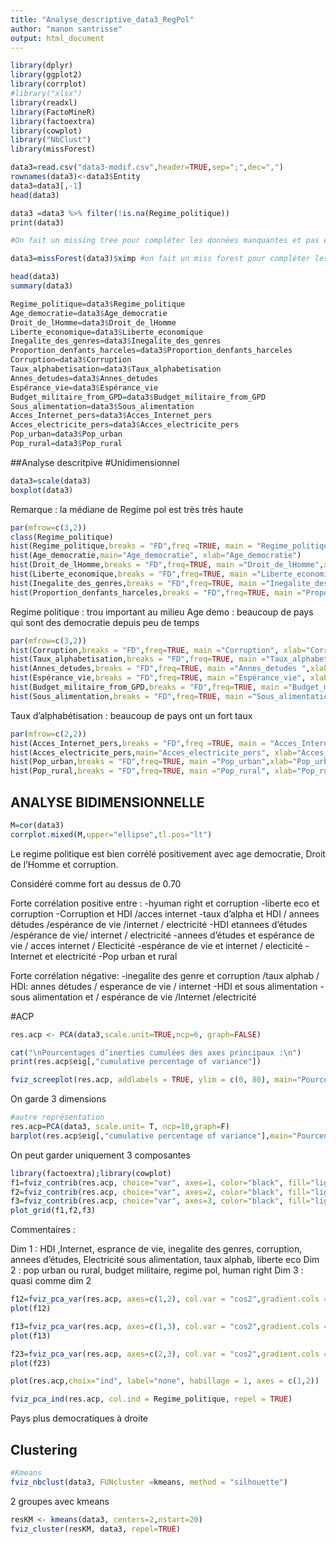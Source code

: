 ```yaml
---
title: "Analyse_descriptive_data3_RegPol"
author: "manon santrisse"
output: html_document
---
```


```r
library(dplyr)
library(ggplot2)
library(corrplot)
#library("xlsx")
library(readxl)
library(FactoMineR)
library(factoextra)
library(cowplot)
library("NbClust")
library(missForest)
```


```r
data3=read.csv("data3-modif.csv",header=TRUE,sep=";",dec=",")
rownames(data3)<-data3$Entity
data3=data3[,-1]
head(data3)
```


```r
data3 =data3 %>% filter(!is.na(Regime_politique))
print(data3)
``` 

```r
#On fait un missing tree pour compléter les données manquantes et pas être embétés ensuite

data3=missForest(data3)$ximp #on fait un miss forest pour compléter les données manquantes et ne pas avoir de problèmes de NA dans la suite de l'analyse.

```

```r
head(data3)
summary(data3)
```

```r
Regime_politique=data3$Regime_politique
Age_democratie=data3$Age_democratie
Droit_de_lHomme=data3$Droit_de_lHomme
Liberte_economique=data3$Liberte_economique
Inegalite_des_genres=data3$Inegalite_des_genres
Proportion_denfants_harceles=data3$Proportion_denfants_harceles
Corruption=data3$Corruption
Taux_alphabetisation=data3$Taux_alphabetisation
Annes_detudes=data3$Annes_detudes
Espérance_vie=data3$Espérance_vie
Budget_militaire_from_GPD=data3$Budget_militaire_from_GPD
Sous_alimentation=data3$Sous_alimentation
Acces_Internet_pers=data3$Acces_Internet_pers
Acces_electricite_pers=data3$Acces_electricite_pers
Pop_urban=data3$Pop_urban 
Pop_rural=data3$Pop_rural
```


##Analyse descritpive
#Unidimensionnel

```r
data3=scale(data3)
boxplot(data3)
```
Remarque : la médiane de Regime pol est très très haute
```r
par(mfrow=c(3,2))
class(Regime_politique)
hist(Regime_politique,breaks = "FD",freq =TRUE, main = "Regime_politique",xlab = "Regime_politique")
hist(Age_democratie,main="Age_democratie", xlab="Age_democratie")
hist(Droit_de_lHomme,breaks = "FD",freq=TRUE, main ="Droit_de_lHomme",xlab="Droit_de_lHomme")
hist(Liberte_economique,breaks = "FD",freq=TRUE, main ="Liberte_economique", xlab="Liberte_economique")
hist(Inegalite_des_genres,breaks = "FD",freq=TRUE, main ="Inegalite_des_genres ",xlab="Inegalite_des_genres")
hist(Proportion_denfants_harceles,breaks = "FD",freq=TRUE, main ="Proportion_denfants_harceles",xlab="Proportion_denfants_harceles")


```
Regime politique : trou important au milieu
Age demo : beaucoup de pays qui sont des democratie depuis peu de temps
```r
par(mfrow=c(3,2))
hist(Corruption,breaks = "FD",freq=TRUE, main ="Corruption", xlab="Corruption")
hist(Taux_alphabetisation,breaks = "FD",freq=TRUE, main ="Taux_alphabetisation", xlab="Taux_alphabetisation")
hist(Annes_detudes,breaks = "FD",freq=TRUE, main ="Annes_detudes ",xlab="Annes_detudes")
hist(Espérance_vie,breaks = "FD",freq=TRUE, main ="Espérance_vie", xlab="Espérance_vie")
hist(Budget_militaire_from_GPD,breaks = "FD",freq=TRUE, main ="Budget_militaire_from_GPD") 
hist(Sous_alimentation,breaks = "FD",freq=TRUE, main ="Sous_alimentation")


```
Taux d'alphabétisation : beaucoup de pays ont un fort taux
```r
par(mfrow=c(2,2))
hist(Acces_Internet_pers,breaks = "FD",freq =TRUE, main = "Acces_Internet_pers",xlab = "Acces_Internet_pers")
hist(Acces_electricite_pers,main="Acces_electricite_pers", xlab="Acces_electricite_pers")
hist(Pop_urban,breaks = "FD",freq=TRUE, main ="Pop_urban",xlab="Pop_urban")
hist(Pop_rural,breaks = "FD",freq=TRUE, main ="Pop_rural", xlab="Pop_rural")

```


## ANALYSE BIDIMENSIONNELLE
```r
M=cor(data3)
corrplot.mixed(M,upper="ellipse",tl.pos="lt")
```
Le regime politique est bien corrélé positivement avec age democratie, Droit de l'Homme et corruption.

Considéré comme fort au dessus de 0.70

Forte corrélation positive entre :
-hyuman right et corruption
-liberte eco et corruption
-Corruption et HDI /acces internet
-taux d'alpha et HDI / annees détudes /espérance de vie /internet / electricité
-HDI etannees d'études /espérance de vie/  internet / electricité
-annees d'études et espérance de vie / acces internet / Electicité
-espérance de vie et internet / electicité
-Internet et electricité
-Pop urban et rural

Forte corrélation négative:
-inegalite des genre et corruption /taux alphab / HDI: annes détudes / esperance de vie / internet
-HDI et sous alimentation
-sous alimentation et / espérance de vie /Internet /electricité



#ACP

```r
res.acp <- PCA(data3,scale.unit=TRUE,ncp=6, graph=FALSE)

cat("\nPourcentages d’inerties cumulées des axes principaux :\n")
print(res.acp$eig[,"cumulative percentage of variance"]) 

fviz_screeplot(res.acp, addlabels = TRUE, ylim = c(0, 80), main="Pourcentages d’inerties")
```
On garde 3 dimensions

```r
#autre représentation
res.acp=PCA(data3, scale.unit= T, ncp=10,graph=F)
barplot(res.acp$eig[,"cumulative percentage of variance"],main="Pourcentages d'inerties cumulées", col="lightgreen")

```
On peut garder uniquement 3 composantes

```r
library(factoextra);library(cowplot)
f1=fviz_contrib(res.acp, choice="var", axes=1, color="black", fill="lightgray")
f2=fviz_contrib(res.acp, choice="var", axes=2, color="black", fill="lightgray")
f3=fviz_contrib(res.acp, choice="var", axes=3, color="black", fill="lightgray")
plot_grid(f1,f2,f3)
```
Commentaires : 

Dim 1 : HDI ,Internet, esprance de vie, inegalite des genres, corruption, annees d'études, Electricité sous alimentation, taux alphab, liberte eco
Dim 2 : pop urban ou rural, budget militaire, regime pol, human right
Dim 3 : quasi comme dim 2



```r
f12=fviz_pca_var(res.acp, axes=c(1,2), col.var = "cos2",gradient.cols = c("#00AFBB", "#E7B800", "#FC4E07")) 
plot(f12)
```


```r

f13=fviz_pca_var(res.acp, axes=c(1,3), col.var = "cos2",gradient.cols = c("#00AFBB", "#E7B800", "#FC4E07")) 
plot(f13)
```

```r
f23=fviz_pca_var(res.acp, axes=c(2,3), col.var = "cos2",gradient.cols = c("#00AFBB", "#E7B800", "#FC4E07")) 
plot(f23)
```

```r
plot(res.acp,choix="ind", label="none", habillage = 1, axes = c(1,2))
```


```r
fviz_pca_ind(res.acp, col.ind = Regime_politique, repel = TRUE)
```
Pays plus democratiques à droite


## Clustering

```r
#Kmeans
fviz_nbclust(data3, FUNcluster =kmeans, method = "silhouette")
```

2 groupes avec kmeans


```r
resKM <- kmeans(data3, centers=2,nstart=20)
fviz_cluster(resKM, data3, repel=TRUE) 
```
